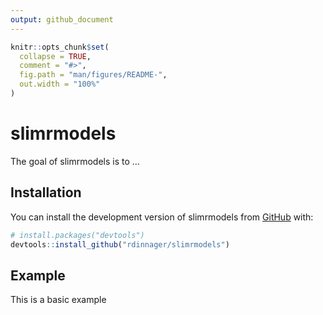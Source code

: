 ```yaml
---
output: github_document
---
```


<!-- README.md is generated from README.Rmd. Please edit that file -->

```r
knitr::opts_chunk$set(
  collapse = TRUE,
  comment = "#>",
  fig.path = "man/figures/README-",
  out.width = "100%"
)
```

# slimrmodels

<!-- badges: start -->
<!-- badges: end -->

The goal of slimrmodels is to ...

## Installation

You can install the development version of slimrmodels from [GitHub](https://github.com/) with:

``` r
# install.packages("devtools")
devtools::install_github("rdinnager/slimrmodels")
```

## Example

This is a basic example 
